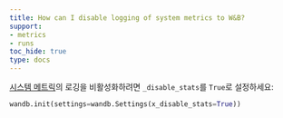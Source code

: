 ```yaml
---
title: How can I disable logging of system metrics to W&B?
support:
- metrics
- runs
toc_hide: true
type: docs
---
```


[시스템 메트릭](/ko/models/ref/system-metrics/)의 로깅을 비활성화하려면 `_disable_stats`를 `True`로 설정하세요:

```python
wandb.init(settings=wandb.Settings(x_disable_stats=True))
```